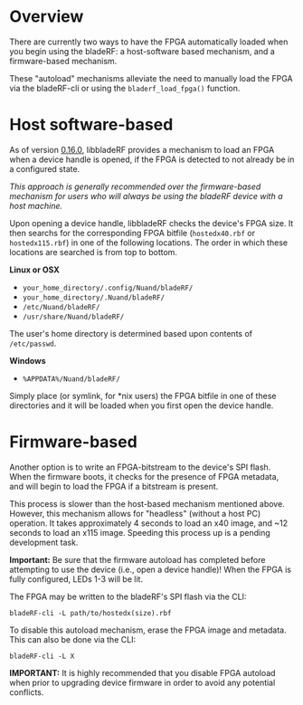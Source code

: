= Overview = 
There are currently two ways to have the FPGA automatically loaded when you begin using the bladeRF: a host-software based mechanism, and a firmware-based mechanism.

These "autoload" mechanisms alleviate the need to manually load the FPGA via the bladeRF-cli or using the <code>bladerf_load_fpga()</code> function.

= Host software-based =
As of version [https://github.com/Nuand/bladeRF/commit/14f515e4674674fb818172cde5feb9733cfaedcc 0.16.0], libbladeRF provides a mechanism to load an FPGA when a device handle is opened, if the FPGA is detected to not already be in a configured state.

<i>This approach is generally recommended over the firmware-based mechanism for users who will always be using the bladeRF device with a host machine.</i>

Upon opening a device handle, libbladeRF checks the device's FPGA size.  It then searchs for the corresponding FPGA bitfile (<code>hostedx40.rbf</code> or <code>hostedx115.rbf</code>) in one of the following locations. The order in which these locations are searched is from top to bottom.

<b>Linux or OSX</b>
* <code>your_home_directory/.config/Nuand/bladeRF/</code>
* <code>your_home_directory/.Nuand/bladeRF/</code>
* <code>/etc/Nuand/bladeRF/</code>
* <code>/usr/share/Nuand/bladeRF/</code>

The user's home directory is determined based upon contents of <code>/etc/passwd</code>.

<b>Windows</b>
* <code>%APPDATA%/Nuand/bladeRF/</code>

Simply place (or symlink, for *nix users) the FPGA bitfile in one of these directories and it will be loaded when you first open the device handle.

= Firmware-based =

Another option is to write an FPGA-bitstream to the device's SPI flash.  When the firmware boots, it checks for the presence of FPGA metadata, and will begin to load the FPGA if a bitstream is present. 

This process is slower than the host-based mechanism mentioned above. However, this mechanism allows for "headless" (without a host PC) operation. It takes approximately 4 seconds to load an x40 image, and ~12 seconds to load an x115 image.  Speeding this process up is a pending development task.

<b>Important:</b> Be sure that the firmware autoload has completed before attempting to use the device (i.e., open a device handle)! When the FPGA is fully configured, LEDs 1-3 will be lit.

The FPGA may be written to the bladeRF's SPI flash via the CLI:
<pre>bladeRF-cli -L path/to/hostedx(size).rbf</pre>

To disable this autoload mechanism, erase the FPGA image and metadata. This can also be done via the CLI:
<pre>bladeRF-cli -L X</pre>

<b>IMPORTANT:</b> It is highly recommended that you disable FPGA autoload when prior to upgrading device firmware in order to avoid any potential conflicts.
